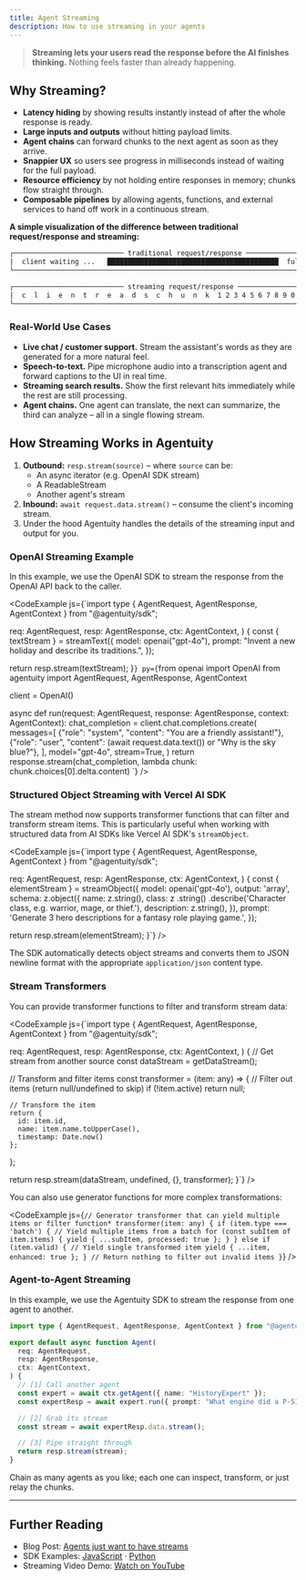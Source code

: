 ```yaml
---
title: Agent Streaming
description: How to use streaming in your agents
---
```


> **Streaming lets your users read the response before the AI finishes thinking.**  Nothing feels faster than already happening.

## Why Streaming?

- **Latency hiding** by showing results instantly instead of after the whole response is ready.
- **Large inputs and outputs** without hitting payload limits.
- **Agent chains** can forward chunks to the next agent as soon as they arrive.
- **Snappier UX** so users see progress in milliseconds instead of waiting for the full payload.
- **Resource efficiency** by not holding entire responses in memory; chunks flow straight through.
- **Composable pipelines** by allowing agents, functions, and external services to hand off work in a continuous stream.

**A simple visualization of the difference between traditional request/response and streaming:**

```bash
┌─────────────────────────── traditional request/response ───────────────────────────────────┐
|  client waiting ...   ██████████████████████████████████████████  full payload   display   |
└────────────────────────────────────────────────────────────────────────────────────────────┘

┌─────────────────────────── streaming request/response ─────────────────────────────────────┐
|  c  l  i  e  n  t  r  e  a  d  s  c  h  u  n  k  1 2 3 4 5 6 7 8 9 0 1 2 3 4 5 6 7 8 9 0 … |
└────────────────────────────────────────────────────────────────────────────────────────────┘
```

### Real-World Use Cases

- **Live chat / customer support.** Stream the assistant's words as they are generated for a more natural feel.
- **Speech-to-text.** Pipe microphone audio into a transcription agent and forward captions to the UI in real time.
- **Streaming search results.** Show the first relevant hits immediately while the rest are still processing.
- **Agent chains.** One agent can translate, the next can summarize, the third can analyze – all in a single flowing stream.

## How Streaming Works in Agentuity

1. **Outbound:** `resp.stream(source)` – where `source` can be:
   - An async iterator (e.g. OpenAI SDK stream)
   - A ReadableStream
   - Another agent's stream
2. **Inbound:** `await request.data.stream()` – consume the client's incoming stream.
3. Under the hood Agentuity handles the details of the streaming input and output for you.

### OpenAI Streaming Example

In this example, we use the OpenAI SDK to stream the response from the OpenAI API back to the caller.

<CodeExample js={`import type { AgentRequest, AgentResponse, AgentContext } from "@agentuity/sdk";

  req: AgentRequest,
  resp: AgentResponse,
  ctx: AgentContext,
) {
  const { textStream } = streamText({
    model: openai("gpt-4o"),
    prompt: "Invent a new holiday and describe its traditions.",
  });

  return resp.stream(textStream);
}`} py={`from openai import OpenAI
from agentuity import AgentRequest, AgentResponse, AgentContext

client = OpenAI()

async def run(request: AgentRequest, response: AgentResponse, context: AgentContext):
    chat_completion = client.chat.completions.create(
        messages=[
            {"role": "system", "content": "You are a friendly assistant!"},
            {"role": "user", "content": (await request.data.text()) or "Why is the sky blue?"},
        ],
        model="gpt-4o",
        stream=True,
    )
    return response.stream(chat_completion, lambda chunk: chunk.choices[0].delta.content)
`} />

### Structured Object Streaming with Vercel AI SDK

The stream method now supports transformer functions that can filter and transform stream items. This is particularly useful when working with structured data from AI SDKs like Vercel AI SDK's `streamObject`.

<CodeExample js={`import type { AgentRequest, AgentResponse, AgentContext } from "@agentuity/sdk";

  req: AgentRequest,
  resp: AgentResponse,
  ctx: AgentContext,
) {
  const { elementStream } = streamObject({
    model: openai('gpt-4o'),
    output: 'array',
    schema: z.object({
      name: z.string(),
      class: z
        .string()
        .describe('Character class, e.g. warrior, mage, or thief.'),
      description: z.string(),
    }),
    prompt: 'Generate 3 hero descriptions for a fantasy role playing game.',
  });

  return resp.stream(elementStream);
}`} />

The SDK automatically detects object streams and converts them to JSON newline format with the appropriate `application/json` content type.

### Stream Transformers

You can provide transformer functions to filter and transform stream data:

<CodeExample js={`import type { AgentRequest, AgentResponse, AgentContext } from "@agentuity/sdk";

  req: AgentRequest,
  resp: AgentResponse,
  ctx: AgentContext,
) {
  // Get stream from another source
  const dataStream = getDataStream();
  
  // Transform and filter items
  const transformer = (item: any) => {
    // Filter out items (return null/undefined to skip)
    if (!item.active) return null;
    
    // Transform the item
    return {
      id: item.id,
      name: item.name.toUpperCase(),
      timestamp: Date.now()
    };
  };

  return resp.stream(dataStream, undefined, {}, transformer);
}`} />

You can also use generator functions for more complex transformations:

<CodeExample js={`// Generator transformer that can yield multiple items or filter
function* transformer(item: any) {
  if (item.type === 'batch') {
    // Yield multiple items from a batch
    for (const subItem of item.items) {
      yield { ...subItem, processed: true };
    }
  } else if (item.valid) {
    // Yield single transformed item
    yield { ...item, enhanced: true };
  }
  // Return nothing to filter out invalid items
}`} />

### Agent-to-Agent Streaming

In this example, we use the Agentuity SDK to stream the response from one agent to another.

```ts
import type { AgentRequest, AgentResponse, AgentContext } from "@agentuity/sdk";

export default async function Agent(
  req: AgentRequest,
  resp: AgentResponse,
  ctx: AgentContext,
) {
  // [1] Call another agent
  const expert = await ctx.getAgent({ name: "HistoryExpert" });
  const expertResp = await expert.run({ prompt: "What engine did a P-51D Mustang use?" });

  // [2] Grab its stream
  const stream = await expertResp.data.stream();

  // [3] Pipe straight through
  return resp.stream(stream);
}
```

Chain as many agents as you like; each one can inspect, transform, or just relay the chunks.

---

## Further Reading

- Blog Post: [Agents just want to have streams](https://agentuity.com/blog/agent-streaming)
- SDK Examples: [JavaScript](/SDKs/javascript/examples#openai-streaming-example) · [Python](/SDKs/python/examples#streaming-responses-from-openai)
- Streaming Video Demo: [Watch on YouTube](https://youtu.be/HN_ElBfsWtE)

